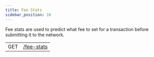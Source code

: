 ```yaml
---
title: Fee Stats
sidebar_position: 10
---
```



Fee stats are used to predict what fee to set for a transaction before submitting it to the network.

<EndpointsTable title="Endpoints">

|     |                            |
| --- | -------------------------- |
| GET | [/fee-stats](./single.mdx) |

</EndpointsTable>
